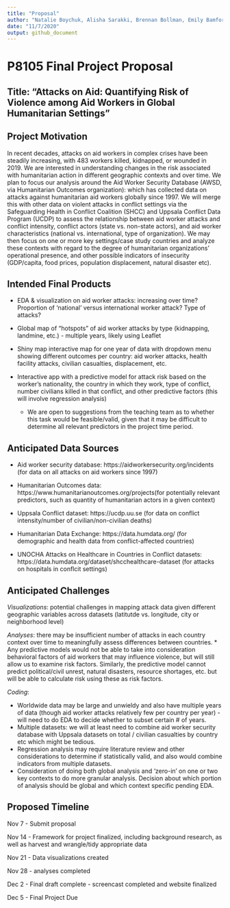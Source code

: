 ```yaml
---
title: "Proposal"
author: "Natalie Boychuk, Alisha Sarakki, Brennan Bollman, Emily Bamforth, Kailey Rishovd"
date: "11/7/2020"
output: github_document
---
```


# P8105 Final Project Proposal 

## Title: "Attacks on Aid: Quantifying Risk of Violence among Aid Workers in Global Humanitarian Settings" 

## Project Motivation

In recent decades, attacks on aid workers in complex crises have been steadily increasing, with 483 workers killed, kidnapped, or wounded in 2019. We are interested in understanding changes in the risk associated with humanitarian action in different geographic contexts and over time. We plan to focus our analysis around the Aid Worker Security Database (AWSD, via Humanitarian Outcomes organization): which has collected data on attacks against humanitarian aid workers globally since 1997. We will merge this with other data on violent attacks in conflict settings via the Safeguarding Health in Conflict Coalition (SHCC) and Uppsala Conflict Data Program (UCDP) to assess the relationship between aid worker attacks and conflict intensity, conflict actors (state vs. non-state actors), and aid worker characteristics (national vs. international, type of organization). We may then focus  on one or more key settings/case study countries and analyze these contexts with regard to the degree of humanitarian organizations’ operational presence, and other possible indicators of insecurity (GDP/capita, food prices, population displacement, natural disaster etc). 

## Intended Final Products 

* EDA & visualization on aid worker attacks: increasing over time? Proportion of ‘national’ versus international worker attack? Type of attacks?

* Global map of “hotspots” of aid worker attacks by type (kidnapping, landmine, etc.) - multiple years, likely using Leaflet

* Shiny map interactive map for one year of data with dropdown menu showing different outcomes per country: aid worker attacks, health facility attacks, civilian casualties, displacement, etc.

* Interactive app with a predictive model for attack risk based on the worker’s nationality, the country in which they work, type of conflict, number civilians killed in that conflict, and other predictive factors (this will involve regression analysis)
  * We are open to suggestions from the teaching team as to whether this task would be feasible/valid, given that it may be difficult to determine all relevant predictors in the project time period. 

## Anticipated Data Sources

* Aid worker security database:
https://aidworkersecurity.org/incidents (for data on all attacks on aid workers since 1997)

* Humanitarian Outcomes data: https://www.humanitarianoutcomes.org/projects(for potentially relevant predictors, such as quantity of humanitarian actors in a given context)

* Uppsala Conflict dataset: https://ucdp.uu.se (for data on conflict intensity/number of civilian/non-civilian deaths)

* Humanitarian Data Exchange: https://data.humdata.org/  (for demographic and health data from conflict-affected countries)

* UNOCHA Attacks on Healthcare in Countries in Conflict datasets: https://data.humdata.org/dataset/shcchealthcare-dataset (for attacks on hospitals in conflcit settings)

## Anticipated Challenges

*Visualizations*: potential challenges in mapping attack data given different geographic variables across datasets (latitutde vs. longitude, city or neighborhood level)

*Analyses*: there may be insufficient number of attacks in each country context over time to meaningfully assess differences between countries. 
  * Any predictive models would not be able to take into consideration behavioral factors of aid workers that may influence violence, but will still allow us to examine risk factors. Similarly, the predictive model cannot predict political/civil unrest, natural disasters, resource shortages, etc. but will be able to calculate risk using these as risk factors. 

*Coding*: 


  * Worldwide data may be large and unwieldy and also have multiple years of data (though aid worker attacks relatively few per country per year) - will need to do EDA to decide whether to subset certain # of years.
  * Multiple datasets: we will at least need to combine aid worker security database with Uppsala datasets on total / civilian casualties by country etc which might be tedious.
  * Regression analysis may require literature review and other considerations to determine if statistically valid, and also would combine indicators from multiple datasets. 
  * Consideration of doing both global analysis and ‘zero-in’ on one or two key contexts to do more granular analysis. Decision about which portion of analysis should be global and which context specific pending EDA.

## Proposed Timeline 

Nov 7 - Submit proposal


Nov 14 - Framework for project finalized, including background research, as well as harvest and wrangle/tidy appropriate data


Nov 21 - Data visualizations created


Nov 28 - analyses completed


Dec 2 - Final draft complete - screencast completed and website finalized


Dec 5 - Final Project Due

